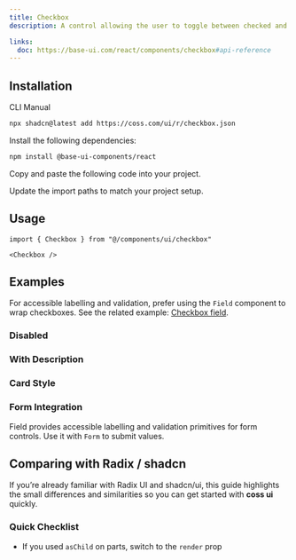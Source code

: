 ```yaml
---
title: Checkbox
description: A control allowing the user to toggle between checked and not checked.

links:
  doc: https://base-ui.com/react/components/checkbox#api-reference
---
```


<ComponentPreview name="checkbox-demo" />

## Installation

<CodeTabs>

<TabsList>
  <TabsTab value="cli">CLI</TabsTab>
  <TabsTab value="manual">Manual</TabsTab>
</TabsList>
<TabsPanel value="cli">

```bash
npx shadcn@latest add https://coss.com/ui/r/checkbox.json
```

</TabsPanel>

<TabsPanel value="manual">

<Steps>

<Step>Install the following dependencies:</Step>

```bash
npm install @base-ui-components/react
```

<Step>Copy and paste the following code into your project.</Step>

<ComponentSource name="checkbox" title="components/ui/checkbox.tsx" />

<Step>Update the import paths to match your project setup.</Step>

</Steps>

</TabsPanel>

</CodeTabs>

## Usage

```tsx
import { Checkbox } from "@/components/ui/checkbox"
```

```tsx
<Checkbox />
```

## Examples

For accessible labelling and validation, prefer using the `Field` component to wrap checkboxes. See the related example: [Checkbox field](/ui/docs/components/field#checkbox-field).

### Disabled

<ComponentPreview name="checkbox-disabled" />

### With Description

<ComponentPreview name="checkbox-with-description" />

### Card Style

<ComponentPreview name="checkbox-card" />

### Form Integration

Field provides accessible labelling and validation primitives for form controls. Use it with `Form` to submit values.

<ComponentPreview name="checkbox-form" />

## Comparing with Radix / shadcn

If you’re already familiar with Radix UI and shadcn/ui, this guide highlights the small differences and similarities so you can get started with **coss ui** quickly.

### Quick Checklist

- If you used `asChild` on parts, switch to the `render` prop
